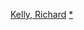 {{Navbox
| name = 理查德·凯利
| title = [[李察·凱利]]執導電影
| state = {{{state|autocollapse}}}
|listclass = hlist
| list1 =
* 《[[怵目驚魂28天]]》（2001；{{le|怵目驚魂28天：導演剪輯版|Donnie Darko: The Director's Cut|導演剪輯版}}）
* 《[[南方傳奇]]》（2006）
* 《{{le|百萬殺人實驗|The Box (2009 film)}}》（2009）
}}<noinclude>
{{collapsible option}}
[[Category:美国电影导演模板|Kelly, Richard]]
[[Category:李察·凱利電影|*]]
</noinclude>
